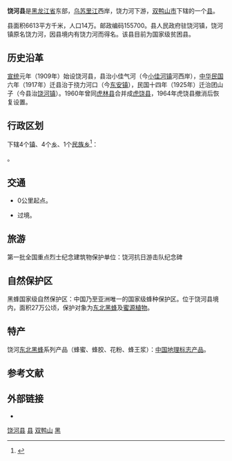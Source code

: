 {{Dablink|关于饶河，参见：[[饶河_(消歧义)|饶河 (消歧义)]]。}}
{{Infobox China County
| county = 饶河县
| usedname = 
| nameorigin = 
| Photo = 
| Photoname = 
| map = File:ChinaShuangyashanRaohe.png
| map_caption = 饶河县在双鸭山市的位置
| Pinyin =  Ráohé Xiàn
| Belong = [[黑龙江省|黑龙江省]][[双鸭山市|双鸭山市]]
| Types = [[县|县]]
| admincode =  230524
| founded = 
| seat = [[饶河镇|饶河镇]]
| officerTitle = 县委书记
| officer = 韩雪海
| officerTitle2 = 县长
| officer2 = 周勇
| division = 8
| town = 
| township = 1
| subdistrict = 7
| dialect = 东北官话
| post code = 155700
| phone code = 469
| coordinate = 
| area = 6613
| area land = 
| area water = 
| census yr = 2013
| pop = 15万人
| density =  
| GDP = 
| GDP_as_of = 
| GDPPC = 
| carlicense = 黑J
| web = www.raohe.gov.cn
| web_title = 饶河县政府网
}}
'''饶河县'''是[[黑龙江省|黑龙江省]]东部，[[乌苏里江|乌苏里江]]西岸，饶力河下游，[[双鸭山市|双鸭山市]]下辖的一个[[县|县]]。{{or|{{cn-span|“饶力”是“诺罗”的谐音，“饶力”、“诺罗”在满语中的意思是“禽兽众多之地”。|date=2021年2月}}|date=2021年2月}}

县面积6613平方千米，人口14万。邮政编码155700。县人民政府驻饶河镇，饶河镇原名饶力河，因县境内有饶力河而得名。该县目前为国家级贫困县。

== 历史沿革 ==
[[宣统|宣统]]元年（1909年）始设饶河县，县治小佳气河（今[[小佳河镇|小佳河镇]]河西岸），[[中华民国|中华民国]]六年（1917年）迁县治于挠力河口（今[[东安镇|东安镇]]），民国十四年（1925年）迁治团山子（今县治[[饶河镇|饶河镇]]）。1960年曾同[[虎林县|虎林县]]合并成[[虎饶县|虎饶县]]，1964年虎饶县撤消后恢复设置。

== 行政区划 ==
{{PAGENAMEBASE}}下辖4个[[行政建制镇|镇]]、4个[[乡_(中华人民共和国)|乡]]、1个[[民族乡|民族乡]]<ref>{{PRC admin/ref sgc|23/05/24}}</ref>：

{{PRC admin/children|23/05/24}}。

== 交通 ==
* {{中国国道名|229}}0公里起点。
* {{中国国道名|331}}过境。

== 旅游 ==
第一批全国重点烈士纪念建筑物保护单位：饶河抗日游击队纪念碑

==自然保护区==

黑蜂国家级自然保护区：中国乃至亚洲唯一的国家级蜂种保护区。位于饶河县境内，面积27万公顷，保护对象为[[东北黑蜂|东北黑蜂]]及[[蜜源植物|蜜源植物]]。

==特产==
饶河[[东北黑蜂|东北黑蜂]]系列产品（蜂蜜、蜂胶、花粉、蜂王浆）：[[中国地理标志产品|中国地理标志产品]]。

== 参考文献 ==
{{reflist}}

== 外部链接 ==
* {{Official website|http://www.raohe.gov.cn/|name=饶河县人民政府}}

{{饶河县行政区划}}
{{双鸭山市行政区划}}
{{黑龙江行政区划}}
{{国家级贫困县|前}}
{{中华人民共和国陆地边境县}}

[[Category:饶河县|]]
[[Category:双鸭山区县|县]]
[[Category:黑龙江省县份|双鸭山]]
[[Category:原国家级贫困县|黑]]